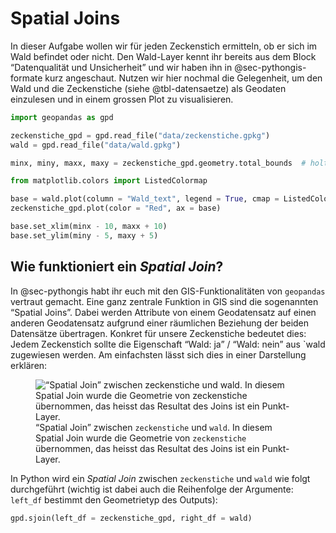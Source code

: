 # Spatial Joins {#sec-spatialjoin}


In dieser Aufgabe wollen wir für jeden Zeckenstich ermitteln, ob er sich im Wald befindet oder nicht. Den Wald-Layer kennt ihr bereits aus dem Block "Datenqualität und Unsicherheit" und wir haben ihn in @sec-pythongis-formate kurz angeschaut. Nutzen wir hier nochmal die Gelegenheit, um den Wald und die Zeckenstiche (siehe @tbl-datensaetze) als Geodaten einzulesen und in einem grossen Plot zu visualisieren.

```python
import geopandas as gpd

zeckenstiche_gpd = gpd.read_file("data/zeckenstiche.gpkg")
wald = gpd.read_file("data/wald.gpkg")

minx, miny, maxx, maxy = zeckenstiche_gpd.geometry.total_bounds  # holt die x und y min bzw. max werte und speichert diese in 4 variabeln

from matplotlib.colors import ListedColormap

base = wald.plot(column = "Wald_text", legend = True, cmap = ListedColormap(["green","lightgrey"]))
zeckenstiche_gpd.plot(color = "Red", ax = base)

base.set_xlim(minx - 10, maxx + 10) 
base.set_ylim(miny - 5, maxy + 5)
```

## Wie funktioniert ein *Spatial Join*?

In @sec-pythongis habt ihr euch mit den GIS-Funktionalitäten von `geopandas` vertraut gemacht. Eine ganz zentrale Funktion in GIS sind die sogenannten "Spatial Joins". Dabei werden Attribute von einem Geodatensatz auf einen anderen Geodatensatz aufgrund einer räumlichen Beziehung der beiden Datensätze übertragen. Konkret für unsere Zeckenstiche bedeutet dies: Jedem Zeckenstich sollte die Eigenschaft "Wald: ja" / "Wald: nein" aus `wald zugewiesen werden. Am einfachsten lässt sich dies in einer Darstellung erklären:

!["Spatial Join" zwischen `zeckenstiche` und `wald`. In diesem Spatial Join wurde die Geometrie von `zeckenstiche` übernommen, das heisst das Resultat des Joins ist ein Punkt-Layer.](figures/spatialjoin.jpg){#fig-spatialjoin}

In Python wird ein *Spatial Join* zwischen `zeckenstiche` und `wald` wie folgt durchgeführt (wichtig ist dabei auch die Reihenfolge der Argumente: `left_df` bestimmt den Geometrietyp des Outputs):

```python
gpd.sjoin(left_df = zeckenstiche_gpd, right_df = wald)
```
